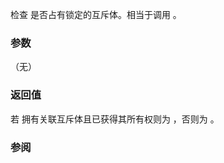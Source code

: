 {{cpp/thread/unique_lock/title|operator bool}}
{{cpp/thread/unique_lock/navbar}}
{{dcl begin}}
{{dcl|since=c++11|1=
explicit operator bool() const noexcept;
}}
{{dcl end}}

检查 {{c|*this}} 是否占有锁定的互斥体。相当于调用 {{lc|owns_lock()}}。

===参数===
（无）

===返回值===
若 {{c|*this}} 拥有关联互斥体且已获得其所有权则为 {{c|true}}，否则为 {{c|false}}。

===参阅===
{{dsc begin}}
{{dsc inc|cpp/thread/unique_lock/dsc owns_lock}}
{{dsc end}}

{{langlinks|de|en|es|fr|it|ja|pt|ru}}